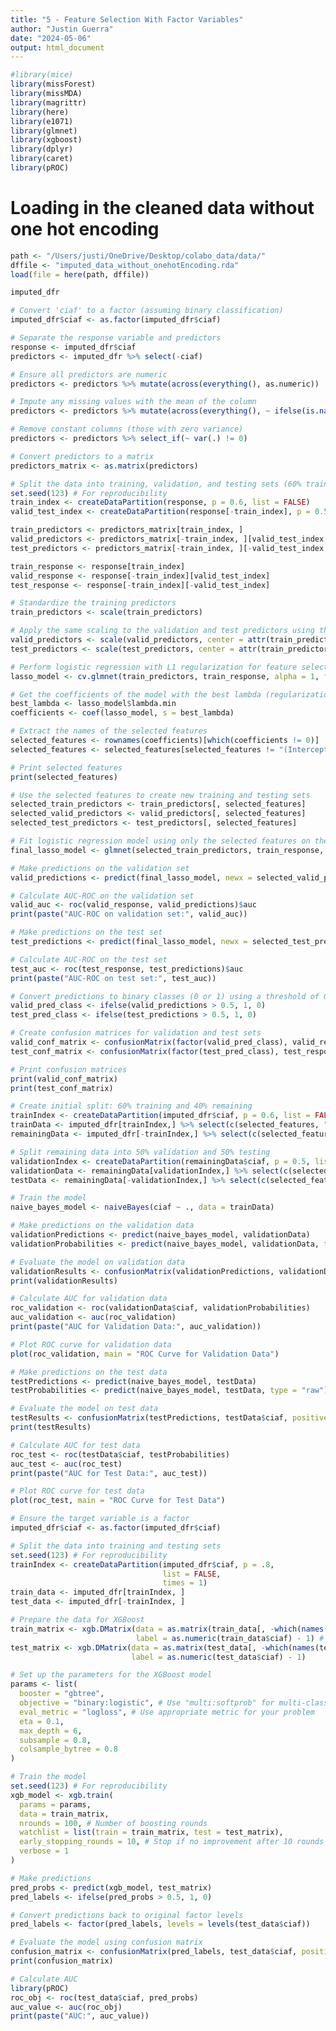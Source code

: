 ```yaml
---
title: "5 - Feature Selection With Factor Variables"
author: "Justin Guerra"
date: "2024-05-06"
output: html_document
---
```


```r
#library(mice)
library(missForest)
library(missMDA)
library(magrittr)
library(here) 
library(e1071)
library(glmnet)
library(xgboost)
library(dplyr)
library(caret)
library(pROC)
```


# Loading in the cleaned data without one hot encoding
```r
path <- "/Users/justi/OneDrive/Desktop/colabo_data/data/"
dffile <- "imputed_data_without_onehotEncoding.rda"
load(file = here(path, dffile))

```




```r
imputed_dfr 
```

```r
# Convert 'ciaf' to a factor (assuming binary classification)
imputed_dfr$ciaf <- as.factor(imputed_dfr$ciaf)

# Separate the response variable and predictors
response <- imputed_dfr$ciaf
predictors <- imputed_dfr %>% select(-ciaf)

# Ensure all predictors are numeric
predictors <- predictors %>% mutate(across(everything(), as.numeric))

# Impute any missing values with the mean of the column
predictors <- predictors %>% mutate(across(everything(), ~ ifelse(is.na(.), mean(., na.rm = TRUE), .)))

# Remove constant columns (those with zero variance)
predictors <- predictors %>% select_if(~ var(.) != 0)

# Convert predictors to a matrix
predictors_matrix <- as.matrix(predictors)

# Split the data into training, validation, and testing sets (60% training, 20% validation, 20% testing)
set.seed(123) # For reproducibility
train_index <- createDataPartition(response, p = 0.6, list = FALSE)
valid_test_index <- createDataPartition(response[-train_index], p = 0.5, list = FALSE)

train_predictors <- predictors_matrix[train_index, ]
valid_predictors <- predictors_matrix[-train_index, ][valid_test_index, ]
test_predictors <- predictors_matrix[-train_index, ][-valid_test_index, ]

train_response <- response[train_index]
valid_response <- response[-train_index][valid_test_index]
test_response <- response[-train_index][-valid_test_index]

# Standardize the training predictors
train_predictors <- scale(train_predictors)

# Apply the same scaling to the validation and test predictors using the parameters from the training set
valid_predictors <- scale(valid_predictors, center = attr(train_predictors, "scaled:center"), scale = attr(train_predictors, "scaled:scale"))
test_predictors <- scale(test_predictors, center = attr(train_predictors, "scaled:center"), scale = attr(train_predictors, "scaled:scale"))

# Perform logistic regression with L1 regularization for feature selection on the training set with validation
lasso_model <- cv.glmnet(train_predictors, train_response, alpha = 1, family = "binomial", nfolds = 5)

# Get the coefficients of the model with the best lambda (regularization parameter) based on validation performance
best_lambda <- lasso_model$lambda.min
coefficients <- coef(lasso_model, s = best_lambda)

# Extract the names of the selected features
selected_features <- rownames(coefficients)[which(coefficients != 0)]
selected_features <- selected_features[selected_features != "(Intercept)"]

# Print selected features
print(selected_features)

# Use the selected features to create new training and testing sets
selected_train_predictors <- train_predictors[, selected_features]
selected_valid_predictors <- valid_predictors[, selected_features]
selected_test_predictors <- test_predictors[, selected_features]

# Fit logistic regression model using only the selected features on the training set
final_lasso_model <- glmnet(selected_train_predictors, train_response, alpha = 1, lambda = best_lambda, family = "binomial")

# Make predictions on the validation set
valid_predictions <- predict(final_lasso_model, newx = selected_valid_predictors, type = "response")

# Calculate AUC-ROC on the validation set
valid_auc <- roc(valid_response, valid_predictions)$auc
print(paste("AUC-ROC on validation set:", valid_auc))

# Make predictions on the test set
test_predictions <- predict(final_lasso_model, newx = selected_test_predictors, type = "response")

# Calculate AUC-ROC on the test set
test_auc <- roc(test_response, test_predictions)$auc
print(paste("AUC-ROC on test set:", test_auc))

# Convert predictions to binary classes (0 or 1) using a threshold of 0.5
valid_pred_class <- ifelse(valid_predictions > 0.5, 1, 0)
test_pred_class <- ifelse(test_predictions > 0.5, 1, 0)

# Create confusion matrices for validation and test sets
valid_conf_matrix <- confusionMatrix(factor(valid_pred_class), valid_response, positive = "1")
test_conf_matrix <- confusionMatrix(factor(test_pred_class), test_response, "1")

# Print confusion matrices
print(valid_conf_matrix)
print(test_conf_matrix)
```

```r
# Create initial split: 60% training and 40% remaining
trainIndex <- createDataPartition(imputed_dfr$ciaf, p = 0.6, list = FALSE)
trainData <- imputed_dfr[trainIndex,] %>% select(c(selected_features, "ciaf"))
remainingData <- imputed_dfr[-trainIndex,] %>% select(c(selected_features, "ciaf"))

# Split remaining data into 50% validation and 50% testing
validationIndex <- createDataPartition(remainingData$ciaf, p = 0.5, list = FALSE)
validationData <- remainingData[validationIndex,] %>% select(c(selected_features, "ciaf"))
testData <- remainingData[-validationIndex,] %>% select(c(selected_features, "ciaf"))

# Train the model
naive_bayes_model <- naiveBayes(ciaf ~ ., data = trainData)

# Make predictions on the validation data
validationPredictions <- predict(naive_bayes_model, validationData)
validationProbabilities <- predict(naive_bayes_model, validationData, type = "raw")[,2]

# Evaluate the model on validation data
validationResults <- confusionMatrix(validationPredictions, validationData$ciaf, positive = "1")
print(validationResults)

# Calculate AUC for validation data
roc_validation <- roc(validationData$ciaf, validationProbabilities)
auc_validation <- auc(roc_validation)
print(paste("AUC for Validation Data:", auc_validation))

# Plot ROC curve for validation data
plot(roc_validation, main = "ROC Curve for Validation Data")

# Make predictions on the test data
testPredictions <- predict(naive_bayes_model, testData)
testProbabilities <- predict(naive_bayes_model, testData, type = "raw")[,2]

# Evaluate the model on test data
testResults <- confusionMatrix(testPredictions, testData$ciaf, positive = "1")
print(testResults)

# Calculate AUC for test data
roc_test <- roc(testData$ciaf, testProbabilities)
auc_test <- auc(roc_test)
print(paste("AUC for Test Data:", auc_test))

# Plot ROC curve for test data
plot(roc_test, main = "ROC Curve for Test Data")

```




```r
# Ensure the target variable is a factor
imputed_dfr$ciaf <- as.factor(imputed_dfr$ciaf)

# Split the data into training and testing sets
set.seed(123) # For reproducibility
trainIndex <- createDataPartition(imputed_dfr$ciaf, p = .8, 
                                  list = FALSE, 
                                  times = 1)
train_data <- imputed_dfr[trainIndex, ]
test_data <- imputed_dfr[-trainIndex, ]

# Prepare the data for XGBoost
train_matrix <- xgb.DMatrix(data = as.matrix(train_data[, -which(names(train_data) == "ciaf")]), 
                            label = as.numeric(train_data$ciaf) - 1) # XGBoost requires 0-based indexing for labels
test_matrix <- xgb.DMatrix(data = as.matrix(test_data[, -which(names(test_data) == "ciaf")]), 
                           label = as.numeric(test_data$ciaf) - 1)

# Set up the parameters for the XGBoost model
params <- list(
  booster = "gbtree",
  objective = "binary:logistic", # Use "multi:softprob" for multi-class classification
  eval_metric = "logloss", # Use appropriate metric for your problem
  eta = 0.1,
  max_depth = 6,
  subsample = 0.8,
  colsample_bytree = 0.8
)

# Train the model
set.seed(123) # For reproducibility
xgb_model <- xgb.train(
  params = params,
  data = train_matrix,
  nrounds = 100, # Number of boosting rounds
  watchlist = list(train = train_matrix, test = test_matrix),
  early_stopping_rounds = 10, # Stop if no improvement after 10 rounds
  verbose = 1
)

# Make predictions
pred_probs <- predict(xgb_model, test_matrix)
pred_labels <- ifelse(pred_probs > 0.5, 1, 0)

# Convert predictions back to original factor levels
pred_labels <- factor(pred_labels, levels = levels(test_data$ciaf))

# Evaluate the model using confusion matrix
confusion_matrix <- confusionMatrix(pred_labels, test_data$ciaf, positive = "1")
print(confusion_matrix)

# Calculate AUC
library(pROC)
roc_obj <- roc(test_data$ciaf, pred_probs)
auc_value <- auc(roc_obj)
print(paste("AUC:", auc_value))

```






